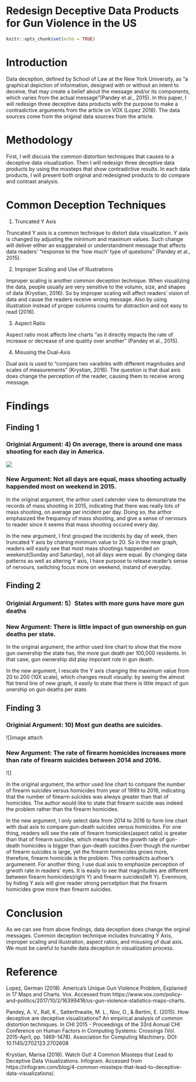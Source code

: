 # Redesign Deceptive Data Products for Gun Violence in the US

```r
knitr::opts_chunk$set(echo = TRUE)
```
# Introduction

Data deception, defined by School of Law at the New York University, as “a graphical depiction of information, designed with or without an intent to deceive, that may create a belief about the message and/or its components, which varies from the actual message"(Pandey et al., 2015). In this paper, I will redesign three deceptive data products with the purpose to make a contradictive arguments from the article on VOX (Lopez 2018). The data sources come from the original data sources from the article.

# Methodology

First, I will discuss the common distortion techniques that causes to a deceptive data visualization. Then I will redesign three deceptive data products by using the missteps that show contradictive results. In each data products, I will present both orginal and redesigned products to do compare and contrast analysis.

# Common Deception Techniques

1. Truncated Y Axis

Truncated Y axis is a common technique to distort data visualization. Y axis is changed by adjusting the minimum and maximum values. Such change will deliver either an exaggerated or understandment message that affects data readers' "response to the 'how much' type of questions" (Pandey et al., 2015).

2. Improper Scaling and Use of Illustrations

Improper scaling is another common deception technique. When visualizing the data, people usually are very sensitive to the volumn, size, and shapes of data (Krystian, 2016). So by improper scaling will affect readers' vision of data and cause the readers receive wrong message. Also by using illustration instead of proper columns counts for distraction and not easy to read (2016).

3. Aspect Ratio

Aspect ratio most affects line charts "as it directly impacts the rate of increase or decrease of one quatity over another" (Pandey et al., 2015).

4. Misusing the Dual-Axis

Dual axis is used to "compare two varaibles with different magnitudes and scales of measurements" (Krystian, 2016). The question is that dual axis  does change the perception of the reader, causing them to receive wrong message. 

# Findings

## Finding 1 

### Originial Argument: 4) On average, there is around one mass shooting for each day in America.
![](image/mass_shooting_calendar.png)

### New Argument: Not all days are equal, mass shooting actually happended most on weekend in 2015.
[](https://public.tableau.com/profile/feng.wang2440#!/vizhome/mass_shootingweekday/Sheet1)

In the original argument, the arthor used calender view to demonstrate the records of mass shooting in 2015, indicating that there was really lots of mass shooting, on average per incident per day. Doing so, the arthor emphasized the frequency of mass shooting, and give a sense of nervours to reader since it seems that mass shooting occured every day.

In the new argument, I first grouped the incidents by day of week, then truncated Y axis by chaning minimum value to 20. So in the new graph, readers will easily see that most mass shootings happended on weekend(Sunday and Saturday), not all days were equal. By changing data patterns as well as altering Y axis, I have purpose to release reader's sense of nervours, switching focus more on weekend, instand of everyday.

## Finding 2

### Originial Argument: 5）States with more guns have more gun deaths

### New Argument: There is little impact of gun ownership on gun deaths per state.

In the original argument, the arthor used line chart to show that the more gun ownership the state has, the more gun death per 100,000 residents. In that case, gun ownership did play imporant role in gun death.

In the new argument, I rescale the Y axis changing the maximum value from 20 to 200 (10X scale), which changes result visually: by seeing the almost flat trend line of new graph, it easily to state that there is little impact of gun onership on gun deaths per state.

## Finding 3

### Originial Argument: 10) Most gun deaths are suicides.
![]image attach

### New Argument: The rate of firearm homicides increases more than rate of firearm suicides between 2014 and 2016.
![]

In the original argument, the arthor used line chart to compare the number of firearm suicides versus homicides from year of 1999 to 2016, indicating that the number of firearm suicides was always greater than that of homicides. The author would like to state that firearm suicide was indeed the problem rather than the firearm homicides.

In the new argument, I only select data from 2014 to 2016 to form line chart with dual axis to compare gun-death suicides versus homicides. For one thing, readers will see the rate of firearm homicides(aspect ratio) is greater than that of firearm suicides, which means that the growth rate of gun-death homicides is bigger than gun-death suicides.Even though the number of firearm suicides is large, yet the firearm homecides grows more, therefore, firearm homicide is the problem. This contradicts authoer's argumenent. For another thing, I use dual axis to emphasize  perception of grwoth rate in readers' eyes. It is easily to see that magnitudes are different between firearm homicides(right Y) and firearm suicides(left Y). Evenmore, by hiding Y axis will give reader strong percetption that the firearm homicides grow more than firearm suicides.

# Conclusion

As we can see from above findings, data deception does change the orginal messages. Common deception technique includes truncating  Y Axis, improper scaling and illustration, aspect ratios, and misusing of dual axis. We must be careful to handle data deception in visualization process.

# Reference
Lopez, German (2018). America's Unique Gun Violence Problem, Explanied in 17 Maps and Charts. Vox. Accessed from https://www.vox.com/policy-and-politics/2017/10/2/16399418/us-gun-violence-statistics-maps-charts.

Pandey, A. V., Rall, K., Satterthwaite, M. L., Nov, O., & Bertini, E. (2015). How deceptive are deceptive visualizations? An empirical analysis of common distortion techniques. In CHI 2015 - Proceedings of the 33rd Annual CHI Conference on Human Factors in Computing Systems: Crossings (Vol. 2015-April, pp. 1469-1478). Association for Computing Machinery. DOI: 10.1145/2702123.2702608

Krystian, Marisa (2016). Watch Out! 4 Common Missteps that Lead to Deceptive Data Visualizations. Infogram. Accessed from https://infogram.com/blog/4-common-missteps-that-lead-to-deceptive-data-visualizations/.


